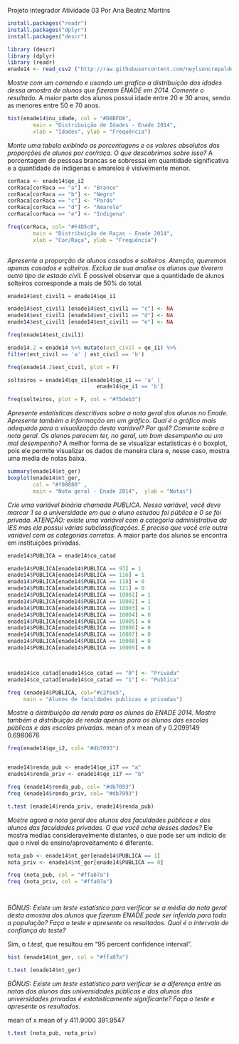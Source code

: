 Projeto integrador
Atividade 03
Por Ana Beatriz Martins

```{r}
install.packages("readr")
install.packages("dplyr")
install.packages("descr")

library (descr)
library (dplyr)
library (readr)
enade14 <- read_csv2 ("http://raw.githubusercontent.com/neylsoncrepalde/introducao_ao_r/master/dados/enade_2014_amostra.csv")
``` 
*Mostre com um comando e usando um grafico a distribuição das idades dessa amostra de alunos que fizeram ENADE em 2014. Comente o resultado.*
A maior parte dos alunos possui idade entre 20 e 30 anos, sendo as menores entre 50 e 70 anos.
```{r}

hist(enade14$nu_idade, col = "#D8BFD8", 
        main = "Distribuição de Idades - Enade 2014",
        xlab = "Idades", ylab = "Frequência")

```

*Monte uma tabela exibindo as porcentagens e os valores absolutos das proporções de alunos por cor/raça. O que descobrimos sobre isso?*
A porcentagem de pessoas brancas se sobressai em quantidade significativa e a quantidade de indigenas e amarelos é visivelmente menor.

```{r}

corRaca <- enade14$qe_i2
corRaca[corRaca == "a"] <- "Branco"
corRaca[corRaca == "b"] <- "Negro"
corRaca[corRaca == "c"] <- "Pardo"
corRaca[corRaca == "d"] <- "Amarelo"
corRaca[corRaca == "e"] <- "Indigena"

freq(corRaca, col= "#F4D5c0",
        main = "Distribuição de Raças - Enade 2014",
        xlab = "Cor/Raça", ylab = "Frequência")
     
```

*Apresente a proporção de alunos casados e solteiros. Atenção, queremos apenas casados e solteiros. Exclua de sua analise os alunos que tiverem outro tipo de estado civil.*
É possivel observar que a quantidade de alunos solteiros corresponde a mais de 50% do total.

```{r}
enade14$est_civil1 = enade14$qe_i1

enade14$est_civil1 [enade14$est_civil1 == "c"] <- NA
enade14$est_civil1 [enade14$est_civil1 == "d"] <- NA
enade14$est_civil1 [enade14$est_civil1 == "e"] <- NA

freq(enade14$est_civil1)

enade14.2 = enade14 %>% mutate(est_civil = qe_i1) %>%
filter(est_civil == 'a' | est_civil == 'b')

freq(enade14.2$est_civil, plot = F)

solteiros = enade14$qe_i1[enade14$qe_i1 == 'a' |
                            enade14$qe_i1 == 'b']

freq(solteiros, plot = F, col = "#f5deb3")
```

*Apresente estatísticas descritivas sobre a nota geral dos alunos no Enade. Apresente também a informação em um gráfico. Qual é o gráfico mais adequado para a visualização desta variável? Por quê? Comente sobre a nota geral. Os alunos parecem ter, no geral, um bom desempenho ou um mal desempenho?*
A melhor forma de se visualizar estatisticas é o boxplot, pois ele permite visualizar os dados de maneira clara e, nesse caso, mostra uma media de notas baixa.


```{r}
summary(enade14$nt_ger)
boxplot(enade14$nt_ger, 
        col = "#f08080" ,
        main = "Nota geral - Enade 2014",  ylab = "Notas")
```


*Crie uma variável binária chamada PUBLICA. Nessa variável, você deve marcar 1 se a universidade em que o aluno estudou foi pública e 0 se foi privada. ATENÇÃO: existe uma variável com a categoria administrativa da IES mas ela possui várias subclassificações. É preciso que você crie outra variável com as categorias corretas.*
A maior parte dos alunos se encontra em instituições privadas.

```{r}

enade14$PUBLICA = enade14$co_catad

enade14$PUBLICA[enade14$PUBLICA == 93] = 1
enade14$PUBLICA[enade14$PUBLICA == 116] = 1
enade14$PUBLICA[enade14$PUBLICA == 118] = 0
enade14$PUBLICA[enade14$PUBLICA == 121] = 0
enade14$PUBLICA[enade14$PUBLICA == 10001] = 1
enade14$PUBLICA[enade14$PUBLICA == 10002] = 1
enade14$PUBLICA[enade14$PUBLICA == 10003] = 1
enade14$PUBLICA[enade14$PUBLICA == 10004] = 0
enade14$PUBLICA[enade14$PUBLICA == 10005] = 0
enade14$PUBLICA[enade14$PUBLICA == 10006] = 0
enade14$PUBLICA[enade14$PUBLICA == 10007] = 0
enade14$PUBLICA[enade14$PUBLICA == 10008] = 0
enade14$PUBLICA[enade14$PUBLICA == 10009] = 0



enade14$co_catad[enade14$co_catad == "0"] <- "Privada"
enade14$co_catad[enade14$co_catad == "1"] <- "Publica"

freq (enade14$PUBLICA, col="#c2fee5",
     main = "Alunos de faculdades publicas e privadas")

```
*Mostre a distribuição da renda para os alunos do ENADE 2014. Mostre também a distribuição de renda apenas para os alunos das escolas públicas e das escolas privadas.*
mean of x mean of y 
0.2099149 0.6980676 

```{r}

freq(enade14$qe_i2, col= "#db7093")


enade14$renda_pub <- enade14$qe_i17 == "a"
enade14$renda_priv <- enade14$qe_i17 == "b"

freq (enade14$renda_pub, col= "#db7093")
freq (enade14$renda_priv, col= "#db7093")

t.test (enade14$renda_priv, enade14$renda_pub)


```

*Mostre agora a nota geral dos alunos das faculdades públicas e dos alunos das faculdades privadas. O que você acha desses dados?*
Ele mostra medias consideravelmente distantes, o que pode ser um indicio de que o nivel de ensino/aproveitamento é diferente.

```{r}

nota_pub <- enade14$nt_ger[enade14$PUBLICA == 1]
nota_priv <- enade14$nt_ger[enade14$PUBLICA == 0]

freq (nota_pub, col = "#ffa07a")
freq (nota_priv, col = "#ffa07a")




```


*BÔNUS: Existe um teste estatístico para verificar se a média da nota geral desta amostra dos alunos que fizeram ENADE pode ser inferida para toda a população? Faça o teste e apresente os resultados. Qual é o intervalo de confiança do teste?*

Sim, o *t.test*, que resultou em "95 percent confidence interval".



```{r}

hist (enade14$nt_ger, col = "#ffa07a")

t.test (enade14$nt_ger) 
```


*BÔNUS: Existe um teste estatístico para verificar se a diferença entre as notas dos alunos das universidades públicas e dos alunos das universidades privadas é estatisticamente significante? Faça o teste e apresente os resultados.*

mean of x mean of y 
411.9000  391.9547 


```{r}
t.test (nota_pub, nota_priv)
```


